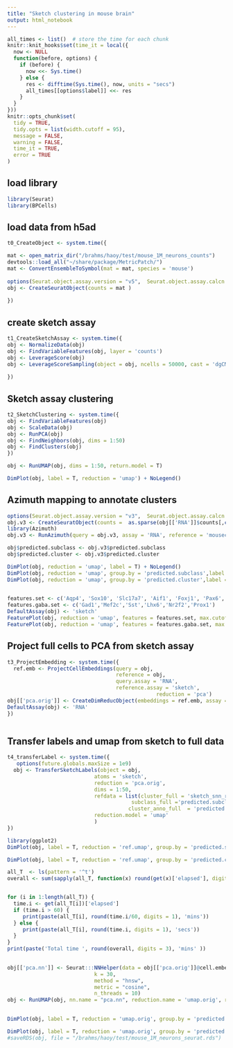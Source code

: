 ```yaml
---
title: "Sketch clustering in mouse brain"
output: html_notebook
---
```

 
```r
all_times <- list()  # store the time for each chunk
knitr::knit_hooks$set(time_it = local({
  now <- NULL
  function(before, options) {
    if (before) {
      now <<- Sys.time()
    } else {
      res <- difftime(Sys.time(), now, units = "secs")
      all_times[[options$label]] <<- res
    }
  }
}))
knitr::opts_chunk$set(
  tidy = TRUE,
  tidy.opts = list(width.cutoff = 95),
  message = FALSE,
  warning = FALSE,
  time_it = TRUE,
  error = TRUE
)
```

## load library
```r
library(Seurat)
library(BPCells)
```
 
## load data from h5ad 
```r
t0_CreateObject <- system.time({

mat <- open_matrix_dir("/brahms/haoy/test/mouse_1M_neurons_counts") 
devtools::load_all("~/share/package/MetricPatch/")
mat <- ConvertEnsembleToSymbol(mat = mat, species = 'mouse')
 
options(Seurat.object.assay.version = "v5",  Seurat.object.assay.calcn = T)
obj <- CreateSeuratObject(counts = mat )
 
})

```

## create sketch assay
```r
t1_CreateSketchAssay <- system.time({
obj <- NormalizeData(obj)
obj <- FindVariableFeatures(obj, layer = 'counts')
obj <- LeverageScore(obj)
obj <- LeverageScoreSampling(object = obj, ncells = 50000, cast = 'dgCMatrix')
 
})

```
## Sketch assay clustering
```r
t2_SketchClustering <- system.time({
obj <- FindVariableFeatures(obj)
obj <- ScaleData(obj)
obj <- RunPCA(obj)
obj <- FindNeighbors(obj, dims = 1:50)
obj <- FindClusters(obj)
})

obj <- RunUMAP(obj, dims = 1:50, return.model = T)
```

```r
DimPlot(obj, label = T, reduction = 'umap') + NoLegend() 
```
## Azimuth mapping to annotate clusters
```r
 
 
options(Seurat.object.assay.version = "v3",  Seurat.object.assay.calcn = T)
obj.v3 <- CreateSeuratObject(counts =  as.sparse(obj[['RNA']]$counts[,colnames(obj[['sketch']])]) )
library(Azimuth)
obj.v3 <- RunAzimuth(query = obj.v3, assay = 'RNA', reference = 'mousecortexref', do.adt = F) 

obj$predicted.subclass <- obj.v3$predicted.subclass
obj$predicted.cluster <- obj.v3$predicted.cluster

```



```r
DimPlot(obj, reduction = 'umap', label = T) + NoLegend()
DimPlot(obj, reduction = 'umap', group.by = 'predicted.subclass',label = T) + NoLegend()
DimPlot(obj, reduction = 'umap', group.by = 'predicted.cluster',label = T) + NoLegend()
 
```
```r
features.set <- c('Aqp4', 'Sox10', 'Slc17a7', 'Aif1', 'Foxj1', 'Pax6', 'Slc17a6', 'Lum', 'Nanog', 'Gad2', 'Foxj1',   'Cldn5','Alas2')
features.gaba.set <- c('Gad1','Mef2c','Sst','Lhx6','Nr2f2','Prox1') 
DefaultAssay(obj) <- 'sketch'
FeaturePlot(obj, reduction = 'umap', features = features.set, max.cutoff = "q99", min.cutoff = 'q1')
FeaturePlot(obj, reduction = 'umap', features = features.gaba.set, max.cutoff = "q99", min.cutoff = 'q1')

```

## Project full cells to PCA from sketch assay 
```r
t3_ProjectEmbedding <- system.time({
  ref.emb <- ProjectCellEmbeddings(query = obj,
                                   reference = obj,
                                   query.assay = 'RNA',
                                   reference.assay = 'sketch',
                                                reduction = 'pca')
obj[['pca.orig']] <- CreateDimReducObject(embeddings = ref.emb, assay = 'RNA')
DefaultAssay(obj) <- 'RNA'
})



``` 

## Transfer labels and umap from sketch to full data
```r
t4_transferLabel <- system.time({
   options(future.globals.maxSize = 1e9)
  obj <- TransferSketchLabels(object = obj,
                            atoms = 'sketch',
                            reduction = 'pca.orig',
                            dims = 1:50,
                            refdata = list(cluster_full = 'sketch_snn_res.0.8',
                                        subclass_full ='predicted.subclass',
                                       cluster_anno_full  = 'predicted.cluster'),
                            reduction.model = 'umap'
                            )
})

```


```r
library(ggplot2)
DimPlot(obj, label = T, reduction = 'ref.umap', group.by = 'predicted.subclass_full', alpha = 0.1) + NoLegend()  

DimPlot(obj, label = T, reduction = 'ref.umap', group.by = 'predicted.cluster_anno_full', alpha = 0.1) + NoLegend()  

```

```r
all_T  <- ls(pattern = '^t')
overall <- sum(sapply(all_T, function(x) round(get(x)['elapsed'], digits = 3)))/60


for (i in 1:length(all_T)) {
  time.i <- get(all_T[i])['elapsed']
  if (time.i > 60) {
     print(paste(all_T[i], round(time.i/60, digits = 1), 'mins'))
  } else {
     print(paste(all_T[i], round(time.i, digits = 1), 'secs'))
  }
}
print(paste('Total time ', round(overall, digits = 3), 'mins' ))
 
```


```r

obj[['pca.nn']] <- Seurat:::NNHelper(data = obj[['pca.orig']]@cell.embeddings[,1:50], 
                            k = 30, 
                            method = "hnsw", 
                            metric = "cosine", 
                            n_threads = 10)
obj <- RunUMAP(obj, nn.name = "pca.nn", reduction.name = 'umap.orig', reduction.key = 'Uo_')
 
```

```r
DimPlot(obj, label = T, reduction = 'umap.orig', group.by = 'predicted.subclass_full', alpha = 0.1) + NoLegend()  

DimPlot(obj, label = T, reduction = 'umap.orig', group.by = 'predicted.cluster_anno_full', alpha = 0.1) + NoLegend()  
#saveRDS(obj, file = "/brahms/haoy/test/mouse_1M_neurons_seurat.rds")

```
